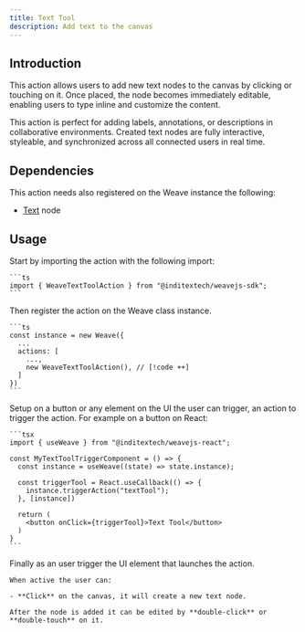```yaml
---
title: Text Tool
description: Add text to the canvas
---
```



## Introduction

This action allows users to add new text nodes to the canvas by clicking or touching
on it. Once placed, the node becomes immediately editable, enabling users to type
inline and customize the content.

This action is perfect for adding labels, annotations, or descriptions in collaborative
environments. Created text nodes are fully interactive, styleable, and synchronized
across all connected users in real time.

## Dependencies

This action needs also registered on the Weave instance the following:

- [Text](/docs/main/build/nodes/text) node

## Usage

<Accordions>
  <Accordion title="1. Import the action" id="import-action">
    Start by importing the action with the following import:

    ```ts
    import { WeaveTextToolAction } from "@inditextech/weavejs-sdk";
    ```

  </Accordion>
  <Accordion title="2. Register the action" id="register-action">
    Then register the action on the Weave class instance.

    ```ts
    const instance = new Weave({
      ...
      actions: [
        ...,
        new WeaveTextToolAction(), // [!code ++]
      ]
    })
    ```

  </Accordion>
  <Accordion title="3. Setup the action trigger" id="setup-action-trigger">
    Setup on a button or any element on the UI the user can trigger, an action
    to trigger the action. For example on a button on React:

    ```tsx
    import { useWeave } from "@inditextech/weavejs-react";

    const MyTextToolTriggerComponent = () => {
      const instance = useWeave((state) => state.instance);

      const triggerTool = React.useCallback(() => {
        instance.triggerAction("textTool");
      }, [instance])

      return (
        <button onClick={triggerTool}>Text Tool</button>
      )
    }
    ```

  </Accordion>
  <Accordion title="4. Trigger the action" id="trigger-the-action">
    Finally as an user trigger the UI element that launches the action.

    When active the user can:

    - **Click** on the canvas, it will create a new text node.

    After the node is added it can be edited by **double-click** or **double-touch** on it.

  </Accordion>
</Accordions>
